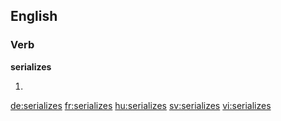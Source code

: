 
==English==

===Verb===
'''serializes'''

# {{en-third-person singular of|serialize}}

[[de:serializes]]
[[fr:serializes]]
[[hu:serializes]]
[[sv:serializes]]
[[vi:serializes]]